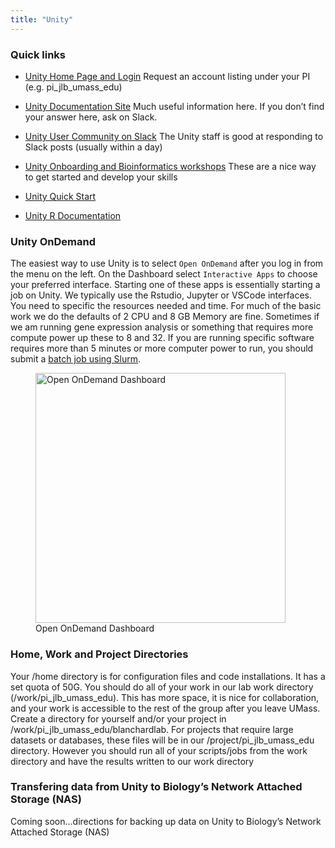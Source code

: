 ```yaml
---
title: "Unity"
---
```


### Quick links

-   [Unity Home Page and Login](https://unity.rc.umass.edu/index.php) Request an account listing under your PI (e.g. pi_jlb_umass_edu)

-   [Unity Documentation Site](https://docs.unity.rc.umass.edu/) Much useful information here. If you don't find your answer here, ask on Slack.

-   [Unity User Community on Slack](https://docs.unity.rc.umass.edu/contact/community/) The Unity staff is good at responding to Slack posts (usually within a day)

-   [Unity Onboarding and Bioinformatics workshops](https://docs.unity.rc.umass.edu/events/) These are a nice way to get started and develop your skills

-   [Unity Quick Start](https://docs.unity.rc.umass.edu/documentation/get-started/quickstart/)

-   [Unity R Documentation](https://docs.unity.rc.umass.edu/documentation/tools/r/)


### Unity OnDemand

The easiest way to use Unity is to select `Open OnDemand` after you log in from the menu on the left. On the Dashboard select `Interactive Apps` to choose your preferred interface.  Starting one of these apps is essentially starting a job on Unity. We typically use the Rstudio, Jupyter or VSCode interfaces. You need to specific the resources needed and time. For much of the basic work we do the defaults of 2 CPU and 8 GB Memory are fine. Sometimes if we am running gene expression analysis or something that requires more compute power up these to 8 and 32. If you are running specific software requires more than 5 minutes or more computer power to run, you should submit a [batch job using Slurm](https://docs.unity.rc.umass.edu/documentation/jobs/sbatch/).

![Open OnDemand Dashboard](images/Unity_OnDemand.png){width="400"}

### Home, Work and Project Directories

Your /home directory is for configuration files and code installations. It has a set quota of 50G. You should do all of your work in our lab work directory (/work/pi_jlb_umass_edu). This has more space, it is nice for collaboration, and your work is accessible to the rest of the group after you leave UMass. Create a directory for yourself and/or your project in /work/pi_jlb_umass_edu/blanchardlab. For projects that require large datasets or databases, these files will be in our /project/pi_jlb_umass_edu directory. However you should run all of your scripts/jobs from the work directory and have the results written to our work directory

### Transfering data from Unity to Biology's Network Attached Storage (NAS)

Coming soon...directions for backing up data on Unity to Biology's Network Attached Storage (NAS)
